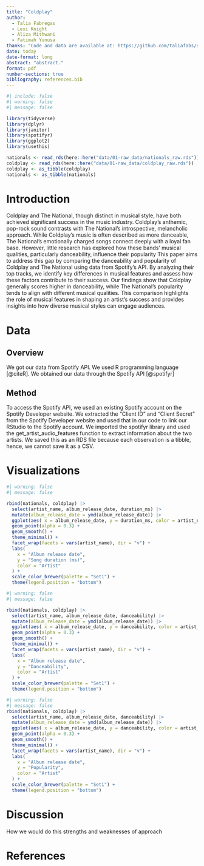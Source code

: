 ```yaml
---
title: "Coldplay"
author: 
  - Talia Fabregas
  - Lexi Knight
  - Aliza Mithwani
  - Fatimah Yunusa
thanks: "Code and data are available at: https://github.com/taliafabs/spotify-analysis-example."
date: today
date-format: long
abstract: "abstract."
format: pdf
number-sections: true
bibliography: references.bib
---
```


```r
#| include: false
#| warning: false
#| message: false

library(tidyverse)
library(dplyr)
library(janitor)
library(spotifyr)
library(ggplot2)
library(usethis)

nationals <- read_rds(here::here("data/01-raw_data/nationals_raw.rds"))
coldplay <- read_rds(here::here("data/01-raw_data/coldplay_raw.rds"))
coldplay <- as_tibble(coldplay)
nationals <- as_tibble(nationals)
```

# Introduction
Coldplay and The National, though distinct in musical style, have both achieved significant success in the music industry. Coldplay's anthemic, pop-rock sound contrasts with The National’s introspective, melancholic approach. While Coldplay’s music is often described as more danceable, The National’s emotionally charged songs connect deeply with a loyal fan base. However, little research has explored how these bands’ musical qualities, particularly danceability, influence their popularity 
This paper aims to address this gap by comparing the danceability and popularity of Coldplay and The National using data from Spotify’s API. By analyzing their top tracks, we identify key differences in musical features and assess how these factors contribute to their success. Our findings show that Coldplay generally scores higher in danceability, while The National’s popularity tends to align with different musical qualities.
This comparison highlights the role of musical features in shaping an artist’s success and provides insights into how diverse musical styles can engage audiences. 

# Data {#sec-data}

## Overview
We got our data from Spotify API. We used R programming language [@citeR]. We obtained our data through the Spotify API [@spotifyr]

## Method
To access the Spotify API, we used an existing Spotify account on the Spotify Developer website. We extracted the “Client ID” and “Client Secret” from the Spotify Developer website and used that in our code to link our RStudio to the Spotify account. We imported the spotifyr library and used the get_artist_audio_features function to extract information about the two artists. We saved this as an RDS file because each observation is a tibble, hence, we cannot save it as a CSV.

# Visualizations
```r
#| warning: false
#| message: false

rbind(nationals, coldplay) |>
  select(artist_name, album_release_date, duration_ms) |>
  mutate(album_release_date = ymd(album_release_date)) |> 
  ggplot(aes( x = album_release_date, y = duration_ms, color = artist_name)) +
  geom_point(alpha = 0.3) +
  geom_smooth() +
  theme_minimal() +
  facet_wrap(facets = vars(artist_name), dir = "v") +
  labs(
    x = "Album release date",
    y = "Song duration (ms)",
    color = "Artist"
  ) +
  scale_color_brewer(palette = "Set1") +
  theme(legend.position = "bottom")
```

```r
#| warning: false
#| message: false

rbind(nationals, coldplay) |>
  select(artist_name, album_release_date, danceability) |>
  mutate(album_release_date = ymd(album_release_date)) |> 
  ggplot(aes( x = album_release_date, y = danceability, color = artist_name)) +
  geom_point(alpha = 0.3) +
  geom_smooth() +
  theme_minimal() +
  facet_wrap(facets = vars(artist_name), dir = "v") +
  labs(
    x = "Album release date",
    y = "Danceability",
    color = "Artist"
  ) +
  scale_color_brewer(palette = "Set1") +
  theme(legend.position = "bottom")
```
	
```r
#| warning: false
#| message: false
rbind(nationals, coldplay) |>
  select(artist_name, album_release_date, danceability) |>
  mutate(album_release_date = ymd(album_release_date)) |> 
  ggplot(aes( x = album_release_date, y = danceability, color = artist_name)) +
  geom_point(alpha = 0.3) +
  geom_smooth() +
  theme_minimal() +
  facet_wrap(facets = vars(artist_name), dir = "v") +
  labs(
    x = "Album release date",
    y = "Popularity",
    color = "Artist"
  ) +
  scale_color_brewer(palette = "Set1") +
  theme(legend.position = "bottom")
```
# Discussion
How we would do this
strengths and weaknesses of approach




\newpage


# References


